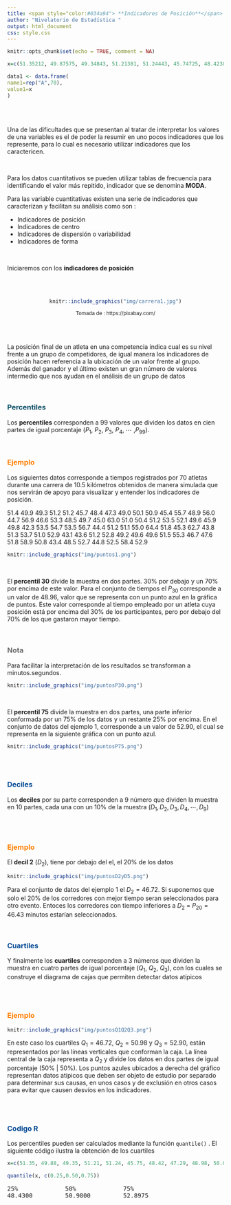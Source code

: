 ```yaml
---
title: <span style="color:#034a94"> **Indicadores de Posición**</span>
author: "Nivelatorio de Estadística "
output: html_document
css: style.css
---
```


```r
knitr::opts_chunk$set(echo = TRUE, comment = NA)

x=c(51.35212, 49.87575, 49.34843, 51.21381, 51.24443, 45.74725, 48.42380, 47.29197, 48.97805, 50.06414, 50.93887, 45.40615, 55.69387, 48.90457, 55.99991, 44.71925, 56.88540, 46.61125, 53.25002, 48.46261, 49.74167, 45.02893, 63.01846, 50.96321, 50.42523, 51.19170, 53.45167, 52.10473, 49.60598, 45.89307, 49.75569, 42.29984, 53.48346, 54.70581, 53.48042, 56.67013, 44.37571, 51.17919, 51.06382, 54.96013, 64.43723, 51.84813, 45.33205, 62.73598, 43.83679, 51.32204, 53.69599, 51.00030, 52.85885, 43.06412, 43.63493, 51.24188, 52.84303, 49.18509, 49.56495, 49.55592, 51.49034, 55.31177, 46.74424, 47.61693, 51.84773, 58.89864, 50.80074, 43.39416, 48.54392, 52.71874, 44.82219, 52.48635, 58.42706, 52.91451)

data1 <- data.frame(
name1=rep("A",70),
value1=x
)
```

<br/> <br/>

Una de las dificultades que se presentan al tratar de interpretar los valores de una variables es el de poder la resumir en uno pocos indicadores que los represente, para lo cual es necesario utilizar indicadores que los caractericen. 

<br/>

Para los datos cuantitativos se pueden utilizar tablas de frecuencia para identificando el valor más repitido, indicador que se denomina **MODA**.

Para las variable cuantitativas existen una serie de indicadores que caracterizan y facilitan su análisis como son :

* Indicadores de posición
* Indicadores de centro
* Indicadores de dispersión o variabilidad
* Indicadores de forma

<br/>

Iniciaremos con los **indicadores de posición**

<br/><br/>

<center>
```r
knitr::include_graphics("img/carrera1.jpg")
```
<sub> Tomada de : https://pixabay.com/ </sub>
</center>

<br/> <br/>

La posición final de un atleta en una competencia indica cual es su nivel frente a un grupo de competidores, de igual manera los indicadores de posición hacen referencia a la ubicación de un valor frente al grupo. Además del ganador y el último existen un gran número de valores intermedio que nos ayudan en el análisis de un grupo de datos

<br/>

###  <span style="color:#034A64">**Percentiles**</span>

Los **percentiles** corresponden a 99 valores que dividen los datos en  cien partes de igual porcentaje  ($P_{1}$, $P_{2}$, $P_{3}$, $P_{4}$, $\cdots$ ,$P_{99}$). 


<br/>



### <span style="color:#FF7F00"> **Ejemplo**</span> 

Los siguientes datos corresponde a tiempos registrados por 70 atletas  durante una carrera de 10.5 kilómetros obtenidos de manera simulada que nos servirán de apoyo para visualizar y entender los indicadores de posición.

<div>
51.4 49.9 49.3 51.2 51.2 45.7 48.4 47.3 49.0 50.1 50.9 45.4 55.7 48.9 56.0 44.7 56.9 46.6 53.3 48.5 49.7 45.0 63.0 51.0 50.4 51.2 53.5 52.1 49.6 45.9 49.8 42.3 53.5 54.7 53.5 56.7 44.4 51.2 51.1 55.0 64.4 51.8 45.3 62.7 43.8 51.3 53.7 51.0 52.9 43.1 43.6 51.2 52.8 49.2 49.6 49.6 51.5 55.3 46.7 47.6 51.8 58.9 50.8 43.4 48.5 52.7 44.8 52.5 58.4 52.9
</div>


```r
knitr::include_graphics("img/puntos1.png")
```

<br/>

El **percentil 30** divide la muestra en dos partes.  30% por debajo y un 70% por encima de este valor. Para el conjunto de tiempos el $P_{30}$ corresponde a un valor de $48.96$, valor que se   representa con un punto azul en la gráfica de puntos. Este valor corresponde al tiempo empleado por un atleta cuya posición está por encima del 30% de los participantes, pero por debajo del 70% de los que gastaron mayor tiempo.

<br/>
<div class="content-box-gray">
### <span style="color:#686868">**Nota**</span> 

Para facilitar la interpretación de los resultados se transforman a minutos.segundos.
</div>

```r
knitr::include_graphics("img/puntosP30.png")
```

</br>

El **percentil 75** divide la muestra en dos partes, una parte inferior conformada por un 75% de los datos y un restante 25% por encima. En el conjunto de datos del ejemplo 1, corresponde a un valor de 52.90, el cual se representa en la siguiente gráfica con un punto azul. 

```r
knitr::include_graphics("img/puntosP75.png")
```



<br/> <br/>

###  <span style="color:#034A94">**Deciles**</span>


Los **deciles** por su parte corresponden a  9 número que dividen la muestra en 10 partes, cada una con un 10% de la muestra ($D_{1}, D_{2}, D_{3}, D_{4}, \cdots , D_{9}$)

</br><br/>

### <span style="color:#FF7F00"> **Ejemplo**</span> 

El **decil 2** ($D_{2}$), tiene por debajo del el, el 20% de los datos 


```r
knitr::include_graphics("img/puntosD2yD5.png")
```

Para el conjunto de datos del ejemplo 1 el $D_{2} = 46.72$. Si suponemos que solo el 20% de los corredores con mejor tiempo seran seleccionados para otro evento. Entoces los corredores con tiempo inferiores a $D_{2}$ = $P_{20} = 46.43$ minutos estarían seleccionados.


</br>

###  <span style="color:#034A94">**Cuartiles**</span>

Y finalmente los **cuartiles** corresponden a 3 números que dividen la muestra en cuatro partes de igual porcentaje ($Q_{1}$, $Q_{2}$, $Q_{3}$), con los cuales se construye el diagrama de cajas que permiten detectar datos atípicos

</br><br/>

### <span style="color:#FF7F00"> **Ejemplo**</span> 

```r
knitr::include_graphics("img/puntosQ1Q2Q3.png")
```


En este caso los cuartiles $Q_1 = 46.72$, $Q_2 = 50.98$ y $Q_3 = 52.90$, están representados por las líneas verticales que conforman la caja. La línea central de la caja representa a $Q_{2}$ y  divide los datos en dos partes de igual porcentaje (50% | 50%). Los puntos azules ubicados a derecha del gráfico representan datos atípicos que deben ser objeto de estudio por separado para determinar sus causas, en unos casos y de exclusión en otros casos para evitar que causen desvíos en los indicadores. 

<br/> <br/>

###  <span style="color:#034A94">**Codigo R**</span>


Los percentiles pueden ser calculados mediante la función  `quantile()` . El siguiente código ilustra la obtención de los cuartiles

```r
x=c(51.35, 49.88, 49.35, 51.21, 51.24, 45.75, 48.42, 47.29, 48.98, 50.06, 50.94, 45.41, 55.69, 48.90, 56.00, 44.72, 56.89, 46.61, 53.25, 48.46, 49.74, 45.03, 63.02, 50.96, 50.43, 51.19, 53.45, 52.10, 49.61, 45.89, 49.76, 42.30, 53.48, 54.71, 53.48, 56.67, 44.38, 51.18, 51.06, 54.96, 64.44, 51.85, 45.33, 62.74, 43.84, 51.32, 53.70, 51.00, 52.86, 43.06, 43.63, 51.24, 52.84, 49.19, 49.56, 49.56, 51.49, 55.31, 46.74, 47.62, 51.85, 58.90, 50.80, 43.39, 48.54, 52.72, 44.82, 52.49, 58.43, 52.91)

quantile(x, c(0.25,0.50,0.75))
```

<pre class="my-pre">
25%             50%             75% 
48.4300         50.9800         52.8975 
</pre>







